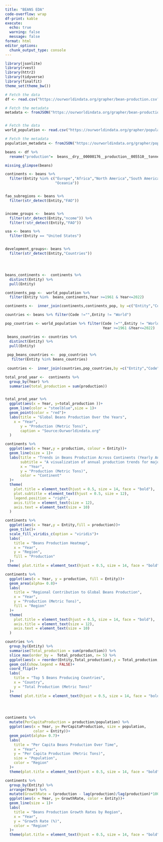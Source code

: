 ```yaml
---
title: "BEANS EDA"
code-overflow: wrap
df-print: kable
execute: 
  echo: true
  warning: false
  message: false
format: html
editor_options: 
  chunk_output_type: console
---
```


```r
library(jsonlite)
library(rvest)
library(httr2)
library(tidyverse)
library(finalfit)
theme_set(theme_bw())
```

```r


# Fetch the data
df <- read.csv("https://ourworldindata.org/grapher/bean-production.csv?v=1&csvType=full&useColumnShortNames=true")

# Fetch the metadata
metadata <- fromJSON("https://ourworldindata.org/grapher/bean-production.metadata.json?v=1&csvType=full&useColumnShortNames=true")


# Fetch the data
world_population <- read.csv("https://ourworldindata.org/grapher/population-regions-with-projections.csv?v=1&csvType=full&useColumnShortNames=true")

# Fetch the metadata
population_metadata <- fromJSON("https://ourworldindata.org/grapher/population-regions-with-projections.metadata.json?v=1&csvType=full&useColumnShortNames=true")
```

```r
beans <- df %>% 
  rename("production"=  beans__dry__00000176__production__005510__tonnes)
```

```r
missing_glimpse(beans)
```

```r
continents <- beans %>% 
  filter(Entity %in% c("Europe","Africa","North America","South America","Asia",
                       "Oceania"))


fao_subregions <- beans %>% 
  filter(str_detect(Entity,"FAO"))


income_groups <-  beans %>% 
  filter(str_detect(Entity,"ncome")) %>% 
  filter(!str_detect(Entity,"FAO"))

usa <- beans %>% 
  filter(Entity == "United States")


development_groups<- beans %>% 
  filter(str_detect(Entity,"Countries"))





```

```r
beans_continents <-  continents %>% 
  distinct(Entity) %>% 
  pull(Entity)

continents_pop <-  world_population %>% 
  filter(Entity %in%  beans_continents,Year >=1961 & Year<=2022)

continents <-  inner_join(continents,continents_pop, by =c("Entity","Code", "Year"),relationship = 'many-to-many')
```

```r

countries <- beans %>% filter(Code !="",Entity != "World")

pop_countries <- world_population %>% filter(Code !="",Entity != "World",
                                             Year >=1961 &Year<=2022)

 beans_countries <- countries %>% 
  distinct(Entity) %>% 
  pull(Entity)
 
 pop_beans_countries <-  pop_countries %>% 
   filter(Entity %in% beans_countries)
 
 countries <-  inner_join(countries,pop_countries,by =c("Entity","Code", "Year"),relationship = 'many-to-many')
```

```r
total_prod_year <-  continents %>% 
  group_by(Year) %>% 
  summarise(total_production = sum(production))


total_prod_year %>% 
  ggplot(aes(x = Year, y=total_production ))+
  geom_line(color = "steelblue",size = 1)+
  geom_point(color = "red")+
  labs(title = "Global Beans Production Over the Years",
    x = "Year",
       y = "Production (Metric Tons)",           
       caption = "Source:Ourworldindata.org"
  )

```

```r

continents %>% 
  ggplot(aes(x = Year,y = production, colour = Entity))+
  geom_line(size = 1)+
  labs(title = "Trends in Beans Production Across Continents (Yearly Analysis)",
       subtitle = "A visualization of annual production trends for major continents",
       x = "Year",
       y = "Production (Metric Tons)",           
       color = "Continent"
  )+
  theme(
    plot.title = element_text(hjust = 0.5, size = 14, face = "bold"), 
    plot.subtitle = element_text(hjust = 0.5, size = 12),            
    legend.position = "right",                                    
    axis.title = element_text(size = 12),
    axis.text = element_text(size = 10)
  )
```

```r
continents %>% 
  ggplot(aes(x = Year,y = Entity,fill = production))+
  geom_tile()+
  scale_fill_viridis_c(option = "viridis")+
  labs(
    title = "Beans Production Heatmap",
    x = "Year",
    y = "Region",
    fill = "Production"
  )+
 theme( plot.title = element_text(hjust = 0.5, size = 14, face = "bold"))

```

```r
continents %>% 
  ggplot(aes(x = Year, y = production, fill = Entity))+
  geom_area(alpha= 0.8)+
  labs(
    title = "Regional Contribution to Global Beans Production",
    x = "Year",
    y = "Production (Metric Tons)",
    fill = "Region"
  )+
  theme(
    plot.title = element_text(hjust = 0.5, size = 14, face = "bold"),
    axis.title = element_text(size = 12),
    axis.text = element_text(size = 10)
  )
```

```r
countries %>%  
  group_by(Entity) %>% 
  summarise(Total_production = sum(production)) %>% 
  slice_max(order_by =  Total_production, n= 5) %>%  
  ggplot(aes(x = reorder(Entity,Total_production),y = Total_production,fill = Entity))+
  geom_col(show.legend = FALSE)+
  coord_flip()+
  labs(
    title = "Top 5 Beans Producing Countries",
    x = "Country",
    y = "Total Production (Metric Tons)"
  )+
  theme( plot.title = element_text(hjust = 0.5, size = 14, face = "bold")) 


  
```

```r

continents %>% 
  mutate(PerCapitaProduction = production/population) %>% 
  ggplot(aes(x = Year, y= PerCapitaProduction, size = population,
             color = Entity))+
  geom_point(alpha= 0.7)+
  labs(
    title = "Per Capita Beans Production Over Time",
    x = "Year",
    y = "Per Capita Production (Metric Tons)",
    size = "Population",
    color = "Region"
  )+
  theme(plot.title = element_text(hjust = 0.5, size = 14, face = "bold"))

```

```r
continents %>% 
  group_by(Entity) %>% 
  arrange(Year) %>% 
  mutate(GrowthRate = (production - lag(production)/lag(production)*100)) %>% 
  ggplot(aes(x = Year, y= GrowthRate, color = Entity))+
  geom_line(size = 1)+
  labs(
    title = "Beans Production Growth Rates by Region",
    x = "Year",
    y = "Growth Rate (%)",
    color = "Region"
  )+
  theme(plot.title = element_text(hjust = 0.5, size = 14, face = "bold"))
```
